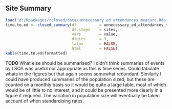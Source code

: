 ## Site Summary

```r
load('d:/Rpackages/rclosed/data/unnecessary ed attendances measure.Rda')
time.to.ed <- closed_summary(df          = unnecessary_ed_attendances_measure,
                             df.steps    = sites,
                             vars        = value,
                             digits      = 3,
                             latex       = FALSE,
                             html        = FALSE)
kable(time.to.ed$formatted)

```

**TODO** What else should be summarised?  I didn't think summaries of events by LSOA was useful nor appropriate as this is time series.  Could tabulate whats in the figures but that again seems somewhat redundant.  Similarly I could have produced summaries of the population sized, but these are counted on a monthly basis so it would be quite a large table, most of which would be of little to no interest, and it could be presented more clearly in a figure if required.  The variation in population size will eventually be taken account of when standardising rates.
